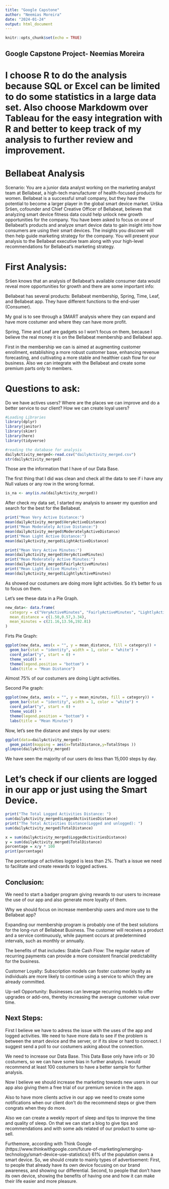 ---
title: "Google Capstone"
author: "Neemias Moreira"
date: "2024-01-24"
output: html_document
---

```{r setup, include=FALSE}
knitr::opts_chunk$set(echo = TRUE)
```

## Google Capstone Project- Neemias Moreira

# I choose R to do the analysis because SQL or Excel can be limited to do some statistics in a large data set. Also choose Markdowm over Tableau for the easy integration with R and better to keep track of my analysis to further review and improvement.

# Bellabeat Analysis

Scenario:
You are a junior data analyst working on the marketing analyst team at Bellabeat, a high-tech manufacturer of health-focused
products for women. Bellabeat is a successful small company, but they have the potential to become a larger player in the
global smart device market. Urška Sršen, cofounder and Chief Creative Officer of Bellabeat, believes that analyzing smart
device fitness data could help unlock new growth opportunities for the company. You have been asked to focus on one of
Bellabeat’s products and analyze smart device data to gain insight into how consumers are using their smart devices. The
insights you discover will then help guide marketing strategy for the company. You will present your analysis to the Bellabeat
executive team along with your high-level recommendations for Bellabeat’s marketing strategy.


# First Analysis:

Sršen knows that an analysis of Bellabeat’s available consumer data would reveal more opportunities for growth and there are some important info:

Bellabeat has several products:  Bellabeat membership, Spring, Time, Leaf, and Bellabeat app.
They have different functions to the end-user (Consumer). 

My goal is to see through a SMART analysis where they can expand and have more costumer and where they can have more profit.

Spring, Time and Leaf are gadgets so I won't focus on them, because I believe the real money it is on the Bellabeat membership and Bellabeat app. 

First in the membership we can is aimed at augmenting customer enrollment, establishing a more robust customer base, enhancing revenue forecasting, and cultivating a more stable and healthier cash flow for our business. Also we can integrate with the Bellabeat and create some premium parts only to members. 

# Questions to ask:


Do we have actives users? 
Where are the places we can improve and do a better service to our client?
How we can create loyal users?


```{r, echo=FALSE}
#Loading Libraries
library(dplyr)
library(janitor)
library(skimr)
library(here)
library(tidyverse)

#reading the database for analysis
dailyActivity_merged<-read.csv("dailyActivity_merged.csv")
str(dailyActivity_merged)

```
Those are the information that I have of our Data Base.


The first thing that I did was clean and check all the data to see if i have any Null values or any row in the wrong format.

```{r, ECHO= FALSE}

is_na <- any(is.na(dailyActivity_merged))
```

After check my data set, I started my analysis to answer my question and search for the best for the Bellabeat.

```{r}
print("Mean Very Active Distance:")
mean(dailyActivity_merged$VeryActiveDistance)
print("Mean Moderately Active Distance:")
mean(dailyActivity_merged$ModeratelyActiveDistance)
print("Mean Light Active Distance:")
mean(dailyActivity_merged$LightActiveDistance)

print("Mean Very Active Minutes:")
mean(dailyActivity_merged$VeryActiveMinutes)
print("Mean Moderately Active Minutes:")
mean(dailyActivity_merged$FairlyActiveMinutes)
print("Mean Light Active Minutes:")
mean(dailyActivity_merged$LightlyActiveMinutes)
```
As showed our costumers are doing more light activities. So it's better fo us to focus on them.

Let's see these data in a Pie Graph.
```{r, echo=FALSE}
new_data<- data.frame(
  category = c("VeryActiveMinutes", "FairlyActiveMinutes", "LightlyActiveMinutes"),
  mean_distance = c(1.50,0.57,3.34),
  mean_minutes = c(21.16,13.56,192.81)
)

```
Firts Pie Graph:
```{r}
ggplot(new_data, aes(x = "", y = mean_distance, fill = category)) +
  geom_bar(stat = "identity", width = 1, color = "white") +
  coord_polar("y", start = 0) +
  theme_void() +
  theme(legend.position = "bottom") +
  labs(title = "Mean Distance")
```
Almost 75% of our costumers are doing Light activities.


Second Pie graph:
```{r}
ggplot(new_data, aes(x = "", y = mean_minutes, fill = category)) +
  geom_bar(stat = "identity", width = 1, color = "white") +
  coord_polar("y", start = 0) +
  theme_void() +
  theme(legend.position = "bottom") +
  labs(title = "Mean Minutes")
```

Now, let's see the distance and steps by our users:

```{r}
ggplot(data=dailyActivity_merged)+
  geom_point(mapping = aes(x=TotalDistance,y=TotalSteps ))
glimpse(dailyActivity_merged)
```

We have seen the majority of our users do less than 15,000 steps by day.

# Let's check if our clients are logged in our app or just using the Smart Device.
```{r}
print("The Total Logged Activities Distance: ")
sum(dailyActivity_merged$LoggedActivitiesDistance)
print("The Total Activities Distance(Logged and unlogged): ")
sum(dailyActivity_merged$TotalDistance)

x = sum(dailyActivity_merged$LoggedActivitiesDistance)
y = sum(dailyActivity_merged$TotalDistance)
porcentage = x/y * 100
print(porcentage)
```

The percentage of activities logged is less than 2%. That's a issue we need to facilitate and create rewards to logged actives. 


## Conclusion: 

We need to start a badger program giving rewards to our users to increase the use of our app and also generate more loyalty of them.

Why we should focus on increase membership users and more use to the Bellabeat app?

Expanding our membership program is probably one of the best solutions for the long-run of Bellabeat Business. The customer will receives  a product and a service continuously, while payment occurs at predetermined intervals, such as monthly or annually.

The benefits of that includes: 
Stable Cash Flow: The regular nature of recurring payments can provide a more consistent financial predictability for the business.

Customer Loyalty: Subscription models can foster customer loyalty as individuals are more likely to continue using a service to which they are already committed.

Up-sell Opportunity: Businesses can leverage recurring models to offer upgrades or add-ons, thereby increasing the average customer value over time.


## Next Steps:

First I believe we have to adress the issue with the uses of the app and logged activities. We need to have more data to see if the problem is between the smart device and the server, or if its slow or hard to connect. I suggest send a poll to our costumers asking about the connection.

We need to increase our Data Base. This Data Base only have info or 30 costumers, so we can have some bias in further analysis. I would recommend at least 100 costumers to have a better sample for further analysis. 

Now I believe we should increase the marketing towards new users in our app also giving them a free trial of our premium service in the app.

Also to have more clients active in our app we need to create some notifications when our client don't do the recommend steps or give them congrats when they do more. 

Also we can create a weekly report of sleep and tips to improve the time and quality of sleep. On that we can start a blog to give tips and recommendations and with some ads related of our product to some up-sell.

Furthemore, according with Think Google (https://www.thinkwithgoogle.com/future-of-marketing/emerging-technology/smart-device-use-statistics/)
61% of the population owns a smart device.
So, we should create to mainly types of advertisement:
First, to people that already have its own device focusing on our brand awareness, and showing our differential.
Second, to people that don't have its own device, showing the benefits of having one and how it can make their life easier and more pleasure.